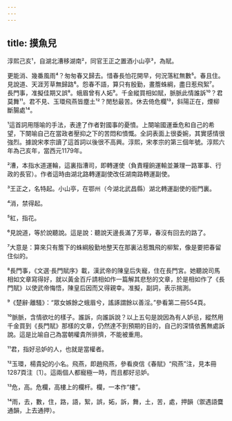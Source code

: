 ```yaml
---
---
---
```

title: 摸魚兒
---



淳熙己亥¹，自湖北漕移湖南²，同官王正之置酒小山亭³，為賦。

更能消、幾番風雨⁴？匆匆春又歸去。惜春長怕花開早，何況落紅無數⁵。春且住。見說道、天涯芳草無歸路⁶。怨春不語，算只有殷勤，畫簷蛛綱，盡日惹飛絮⁷。 長門事，准擬佳期又誤⁸。蛾眉曾有人妬⁹。千金縱買相如賦，脈脈此情誰訴¹⁰？君莫舞¹¹。君不見、玉環飛燕皆塵土¹²？閒愁最苦。休去倚危欄¹³，斜陽正在，煙柳斷腸處¹⁴。

¹這首詞用隱喻的手法，表達了作者對國事的憂憤。上闋喻國運垂危和自己的希望，下闋喻自己在當政者壓抑之下的苦悶和憤慨。全詞表面上很委婉，其實感情很強烈。據說宋孝宗讀了這首詞以後很不高興。淳熙，宋孝宗的第三個年號。淳熙六年為己亥年，當西元1179年。

²漕，本指水道運輪，這裏指漕司，即轉運使（負責糧餉運輸並兼理一路軍事、行政的長官）。作者這時由湖北路轉運副使改任湖南路轉運副使。

³王正之，名特起。小山亭，在鄂州（今湖北武昌縣）湖北轉運副使的衙門裏。

⁴消，禁得起。

⁵紅，指花。

⁶見說道，等於說聽說。這是說：聽說天邊長滿了芳草，春沒有回去的路了。

⁷大意是：算來只有簷下的蛛綱殷勤地整天在那裏沾惹飄飛的柳絮，像是要把春留住似的。

⁸長門事，《文選·長門賦序》載，漢武帝的陳皇后失寵，住在長門宮。她聽說司馬相如文章寫得好，就以黃金百斤請相如作一篇解其悲愁的文章，於是相如作了《長門賦》以使武帝悔悟，陳皇后因而又得親幸。准擬，副詞，表示揣測。

⁹《楚辭·離騷》：“眾女嫉餘之蛾眉兮，謠諑謂餘以善淫。”參看第二冊554頁。

¹⁰脈脈，含情欲吐的樣子。誰訴，向誰訴說？以上五句是說因為有人妒忌，縱然用千金買到《長門賦》那樣的文章，仍然達不到預期的目的，自己的深情依舊無處訴說。這是比喻自己為當朝權貴所排擠，不能被重用。

¹¹君，指好忌妒的人，也就是當權者。

¹²玉環，楊貴妃的小名。飛燕，即趙飛燕，參看庾信《春賦》“飛燕”注，見本冊1287頁注〔1〕。這兩個人都寵極一時，而且都好忌妒。

¹³危，高。危欄，高樓上的欄杆。欄，一本作“樓”。

¹⁴雨，去，數，住，路，語，絮，誤，妬，訴，舞，土，苦，處，押韻（禦遇語麌通韻，上去通押）。